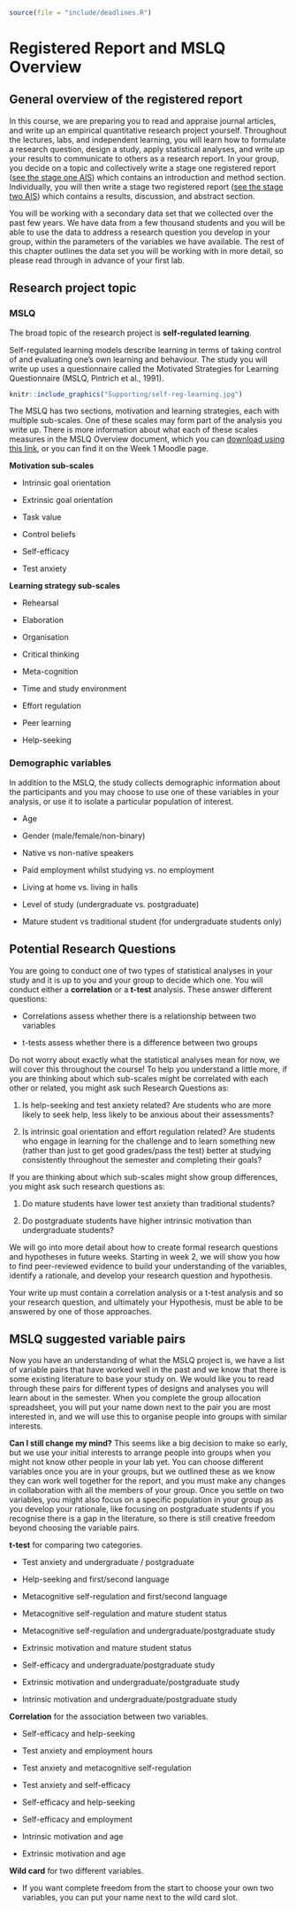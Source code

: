 ```r
source(file = "include/deadlines.R")
```

# Registered Report and MSLQ Overview

## General overview of the registered report

In this course, we are preparing you to read and appraise journal articles, and write up an empirical quantitative research project yourself. Throughout the lectures, labs, and independent learning, you will learn how to formulate a research question, design a study, apply statistical analyses, and write up your results to communicate to others as a research report. 
In your group, you decide on a topic and collectively write a stage one registered report ([see the stage one AIS](#stage1-AIS)) which contains an introduction and method section. Individually, you will then write a stage two registered report ([see the stage two AIS](#stage2-AIS)) which contains a results, discussion, and abstract section.

You will be working with a secondary data set that we collected over the past few years. We have data from a few thousand students and you will be able to use the data to address a research question you develop in your group, within the parameters of the variables we have available. The rest of this chapter outlines the data set you will be working with in more detail, so please read through in advance of your first lab. 

## Research project topic

### MSLQ

The broad topic of the research project is **self-regulated learning**. 

Self-regulated learning models describe learning in terms of taking control of and evaluating one's own learning and behaviour. The study you will write up uses a questionnaire called the Motivated Strategies for Learning Questionnaire (MSLQ, Pintrich et al., 1991).

```r
knitr::include_graphics("Supporting/self-reg-learning.jpg")
```

The MSLQ has two sections, motivation and learning strategies, each with multiple sub-scales. One of these scales may form part of the analysis you write up. There is more information about what each of these scales measures in the MSLQ Overview document, which you can [download using this link](Supporting/MSLQ Overview.docx), or you can find it on the Week 1 Moodle page.

**Motivation sub-scales**

- Intrinsic goal orientation

- Extrinsic goal orientation

- Task value

- Control beliefs

- Self-efficacy

- Test anxiety

**Learning strategy sub-scales**

- Rehearsal

- Elaboration

- Organisation

- Critical thinking

- Meta-cognition

- Time and study environment

- Effort regulation

- Peer learning

- Help-seeking

### Demographic variables

In addition to the MSLQ, the study collects demographic information about the participants and you may choose to use one of these variables in your analysis, or use it to isolate a particular population of interest.

- Age

- Gender (male/female/non-binary)

- Native vs non-native speakers

- Paid employment whilst studying vs. no employment

- Living at home vs. living in halls

- Level of study (undergraduate vs. postgraduate)

- Mature student vs traditional student (for undergraduate students only)

## Potential Research Questions

You are going to conduct one of two types of statistical analyses in your study and it is up to you and your group to decide which one. You will conduct either a **correlation** or a **t-test** analysis. These answer different questions:

- Correlations assess whether there is a relationship between two variables

- t-tests assess whether there is a difference between two groups

Do not worry about exactly what the statistical analyses mean for now, we will cover this throughout the course! To help you understand a little more, if you are thinking about which sub-scales might be correlated with each other or related, you might ask such Research Questions as:

1. Is help-seeking and test anxiety related? Are students who are more likely to seek help, less likely to be anxious about their assessments?

2. Is intrinsic goal orientation and effort regulation related? Are students who engage in learning for the challenge and to learn something new (rather than just to get good grades/pass the test) better at studying consistently throughout the semester and completing their goals?

If you are thinking about which sub-scales might show group differences, you might ask such research questions as:

1. Do mature students have lower test anxiety than traditional students?

2. Do postgraduate students have higher intrinsic motivation than undergraduate students?

We will go into more detail about how to create formal research questions and hypotheses in future weeks. Starting in week 2, we will show you how to find peer-reviewed evidence to build your understanding of the variables, identify a rationale, and develop your research question and hypothesis.

::: {.warning data-latex=""}
Your write up must contain a correlation analysis or a t-test analysis and so your research question, and ultimately your Hypothesis, must be able to be answered by one of those approaches. 
:::

## MSLQ suggested variable pairs

Now you have an understanding of what the MSLQ project is, we have a list of variable pairs that have worked well in the past and we know that there is some existing literature to base your study on. We would like you to read through these pairs for different types of designs and analyses you will learn about in the semester. When you complete the group allocation spreadsheet, you will put your name down next to the pair you are most interested in, and we will use this to organise people into groups with similar interests. 

::: {.info data-latex=""}
**Can I still change my mind?** This seems like a big decision to make so early, but we use your initial interests to arrange people into groups when you might not know other people in your lab yet. You can choose different variables once you are in your groups, but we outlined these as we know they can work well together for the report, and you must make any changes in collaboration with all the members of your group. Once you settle on two variables, you might also focus on a specific population in your group as you develop your rationale, like focusing on postgraduate students if you recognise there is a gap in the literature, so there is still creative freedom beyond choosing the variable pairs. 
:::

**t-test** for comparing two categories. 

- Test anxiety and undergraduate / postgraduate

- Help-seeking and first/second language 

- Metacognitive self-regulation and first/second language

- Metacognitive self-regulation and mature student status

- Metacognitive self-regulation and undergraduate/postgraduate study

- Extrinsic motivation and mature student status

- Self-efficacy and undergraduate/postgraduate study

- Extrinsic motivation and undergraduate/postgraduate study

- Intrinsic motivation and undergraduate/postgraduate study

**Correlation** for the association between two variables. 

- Self-efficacy and help-seeking

- Test anxiety and employment hours

- Test anxiety and metacognitive self-regulation

- Test anxiety and self-efficacy 

- Self-efficacy and help-seeking

- Self-efficacy and employment

- Intrinsic motivation and age

- Extrinsic motivation and age

**Wild card** for two different variables. 

- If you want complete freedom from the start to choose your own two variables, you can put your name next to the wild card slot. 
